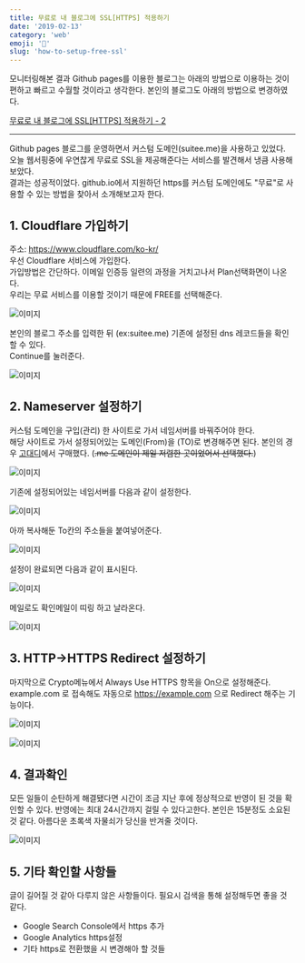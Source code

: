 ```yaml
---
title: 무료로 내 블로그에 SSL[HTTPS] 적용하기
date: '2019-02-13'
category: 'web'
emoji: '👑'
slug: 'how-to-setup-free-ssl'
---
```


모니터링해본 결과 Github pages를 이용한 블로그는 아래의 방법으로 이용하는 것이 편하고 빠르고 수월할 것이라고 생각한다. 본인의 블로그도 아래의 방법으로 변경하였다.

[무료로 내 블로그에 SSL[HTTPS] 적용하기 - 2](https://suitee.me/2019/02/14/how-to-setup-free-ssl-2/)

---

Github pages 블로그를 운영하면서 커스텀 도메인(suitee.me)을 사용하고 있었다.  
오늘 웹서핑중에 우연찮게 무료로 SSL을 제공해준다는 서비스를 발견해서 냉큼 사용해보았다.  
결과는 성공적이었다.
github.io에서 지원하던 https를 커스텀 도메인에도 "무료"로 사용할 수 있는 방법을 찾아서 소개해보고자 한다.

## 1. Cloudflare 가입하기

주소: https://www.cloudflare.com/ko-kr/  
우선 Cloudflare 서비스에 가입한다.  
가입방법은 간단하다. 이메일 인증등 일련의 과정을 거치고나서 Plan선택화면이 나온다.  
우리는 무료 서비스를 이용할 것이기 때문에 FREE를 선택해준다.

![이미지](1.png)

본인의 블로그 주소를 입력한 뒤 (ex:suitee.me) 기존에 설정된 dns 레코드들을 확인할 수 있다.  
Continue를 눌러준다.

![이미지](2.png)

## 2. Nameserver 설정하기

커스텀 도메인을 구입(관리) 한 사이트로 가서 네임서버를 바꿔주어야 한다.  
해당 사이트로 가서 설정되어있는 도메인(From)을 (TO)로 변경해주면 된다.
본인의 경우 [고대디](https://kr.godaddy.com/)에서 구매했다. (~~.me 도메인이 제일 저렴한 곳이었어서 선택했다.~~)

![이미지](3.png)

기존에 설정되어있는 네임서버를 다음과 같이 설정한다.

![이미지](4.png)

아까 복사해둔 To칸의 주소들을 붙여넣어준다.

![이미지](5.png)

설정이 완료되면 다음과 같이 표시된다.

![이미지](6.png)

메일로도 확인메일이 띠링 하고 날라온다.

![이미지](7.png)

## 3. HTTP->HTTPS Redirect 설정하기

마지막으로 Crypto메뉴에서 Always Use HTTPS 항목을 On으로 설정해준다.
example.com 로 접속해도 자동으로 https://example.com 으로 Redirect 해주는 기능이다.

![이미지](9.png)

![이미지](10.png)

## 4. 결과확인

모든 일들이 순탄하게 해결됐다면 시간이 조금 지난 후에 정상적으로 반영이 된 것을 확인할 수 있다.
반영에는 최대 24시간까지 걸릴 수 있다고한다. 본인은 15분정도 소요된 것 같다.
아름다운 초록색 자물쇠가 당신을 반겨줄 것이다.

![이미지](8.png)

## 5. 기타 확인할 사항들

글이 길어질 것 같아 다루지 않은 사항들이다. 필요시 검색을 통해 설정해두면 좋을 것 같다.

- Google Search Console에서 https 추가
- Google Analytics https설정
- 기타 https로 전환했을 시 변경해아 할 것들
